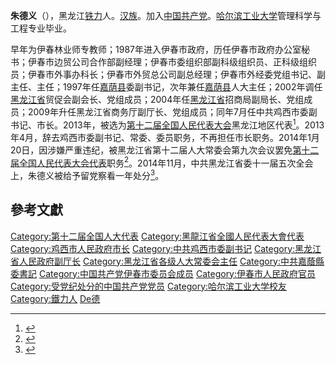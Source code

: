 '''朱德义'''（{{bd|1963年||}}），黑龙江[[铁力|铁力]]人。[[汉族|汉族]]。加入[[中国共产党|中国共产党]]。[[哈尔滨工业大学|哈尔滨工业大学]]管理科学与工程专业毕业。

早年为伊春林业师专教师；1987年进入伊春市政府，历任伊春市政府办公室秘书；伊春市边贸公司合作部副经理；伊春市委组织部副科级组织员、正科级组织员；伊春市外事办科长；伊春市外贸总公司副总经理；伊春市外经委党组书记、副主任、主任；1997年任[[嘉荫县|嘉荫县]]委副书记，次年兼任[[嘉荫县|嘉荫县]]人大主任；2002年调任[[黑龙江省|黑龙江省]]贸促会副会长、党组成员；2004年任[[黑龙江省|黑龙江省]]招商局副局长、党组成员；2009年升任黑龙江省商务厅副厅长、党组成员；同年7月任中共鸡西市委副书记、市长。2013年，被选为[[第十二届全国人民代表大会|第十二届全国人民代表大会]]黑龙江地区代表<ref>{{cite news|title=全国人大代表信息-朱德义|url= http://210.82.31.1:8084/delegate/viewDelegate.action?dbid=120539|accessdate=2013-03-28|newspaper=全国人大网}}{{dead link|date=2018年3月 |bot=InternetArchiveBot |fix-attempted=yes }}</ref>。2013年4月，辞去鸡西市委副书记、常委、委员职务，不再担任市长职务。2014年1月20日，因涉嫌严重违纪，被黑龙江省第十二届人大常委会第九次会议罢免[[第十二届全国人民代表大会代表|第十二届全国人民代表大会代表]]职务<ref>{{cite news|title=第十二届全国人民代表大会常务委员会代表资格审查委员会关于个别代表的代表资格的报告（2014年2月27日第十二届全国人民代表大会常务委员会第七次会议通过）|url=http://www.npc.gov.cn/wxzl/gongbao/2014-05/30/content_1867711.htm|accessdate=2016-07-03|newspaper=中国人大网|archive-date=2016-08-28|archive-url=https://web.archive.org/web/20160828172051/http://www.npc.gov.cn/wxzl/gongbao/2014-05/30/content_1867711.htm|dead-url=no}}</ref>。2014年11月，中共黑龙江省委十一届五次全会上，朱德义被给予留党察看一年处分<ref>{{cite web|title=黑龙江省鸡西市原市长朱德义被给予留党察看处分|url=http://politics.people.com.cn/n/2014/1127/c70731-26106840.html|accessdate=2014-11-27|publisher=人民网|archive-date=2016-03-04|archive-url=https://web.archive.org/web/20160304073258/http://politics.people.com.cn/n/2014/1127/c70731-26106840.html|dead-url=no}}</ref>。 

==參考文獻==
{{reflist}}
{{中共十八大到十九大期间的反腐败工作}}
{{DEFAULTSORT:Zhu朱}}
[[Category:第十二届全国人大代表|Category:第十二届全国人大代表]]
[[Category:黑龍江省全國人民代表大會代表|Category:黑龍江省全國人民代表大會代表]]
[[Category:鸡西市人民政府市长|Category:鸡西市人民政府市长]]
[[Category:中共鸡西市委副书记|Category:中共鸡西市委副书记]]
[[Category:黑龙江省人民政府副厅长|Category:黑龙江省人民政府副厅长]]
[[Category:黑龙江省各级人大常委会主任|Category:黑龙江省各级人大常委会主任]]
[[Category:中共嘉蔭縣委書記|Category:中共嘉蔭縣委書記]]
[[Category:中国共产党伊春市委员会成员|Category:中国共产党伊春市委员会成员]]
[[Category:伊春市人民政府官员|Category:伊春市人民政府官员]]
[[Category:受党纪处分的中国共产党党员|Category:受党纪处分的中国共产党党员]]
[[Category:哈尔滨工业大学校友|Category:哈尔滨工业大学校友]]
[[Category:鐵力人|Category:鐵力人]]
[[Category:朱姓|De德]]